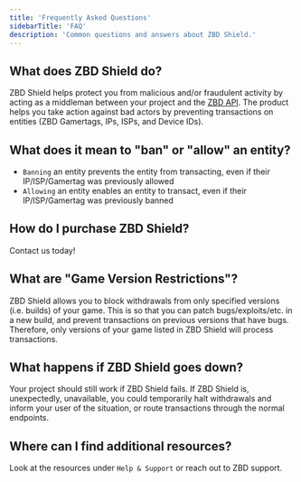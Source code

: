 ```yaml
---
title: 'Frequently Asked Questions'
sidebarTitle: 'FAQ'
description: 'Common questions and answers about ZBD Shield.'
---
```


## What does ZBD Shield do?

ZBD Shield helps protect you from malicious and/or fraudulent activity by acting as a middleman between your project and the [ZBD API](/knowledge-base/zbd-api/overview). The product helps you take action against bad actors by preventing transactions on entities (ZBD Gamertags, IPs, ISPs, and Device IDs).

## What does it mean to "ban" or "allow" an entity?

- `Banning` an entity prevents the entity from transacting, even if their IP/ISP/Gamertag was previously allowed
- `Allowing` an entity enables an entity to transact, even if their IP/ISP/Gamertag was previously banned

## How do I purchase ZBD Shield?

Contact us today!

## What are "Game Version Restrictions"?

ZBD Shield allows you to block withdrawals from only specified versions (i.e. builds) of your game. This is so that you can patch bugs/exploits/etc. in a new build, and prevent transactions on previous versions that have bugs. Therefore, only versions of your game listed in ZBD Shield will process transactions.

## What happens if ZBD Shield goes down?

Your project should still work if ZBD Shield fails. If ZBD Shield is, unexpectedly, unavailable, you could temporarily halt withdrawals and inform your user of the situation, or route transactions through the normal endpoints.

## Where can I find additional resources?

Look at the resources under `Help & Support` or reach out to ZBD support.